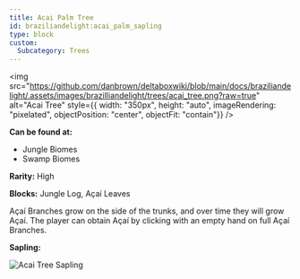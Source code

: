 ```yaml
---
title: Acai Palm Tree
id: braziliandelight:acai_palm_sapling
type: block
custom:
  Subcategory: Trees
---
```


<div style={{ display: "flex", flexWrap: "wrap", alignItems: "flex-start", gap: "20px" }}>

  <img src="https://github.com/danbrown/deltaboxwiki/blob/main/docs/braziliandelight/.assets/images/brazilliandelight/trees/acai_tree.png?raw=true"
       alt="Acai Tree"
       style={{ width: "350px", height: "auto", imageRendering: "pixelated", objectPosition: "center", objectFit: "contain"}}
  />

  <div style={{ flex: "1", minWidth: "250px" }}>
    <p><strong>Can be found at:</strong></p>
    <ul>
      <li>Jungle Biomes</li>
      <li>Swamp Biomes</li>
    </ul>
    <p><strong>Rarity:</strong> High</p>
    <p><strong>Blocks:</strong> Jungle Log, Açaí Leaves</p>
    <p>Açaí Branches grow on the side of the trunks, and over time they will grow Açaí. 
    The player can obtain Açaí by clicking with an empty hand on full Açaí Branches.</p>
    <p><strong>Sapling:</strong></p>
    <img src="https://github.com/danbrown/deltaboxwiki/blob/main/docs/braziliandelight/.assets/item/braziliandelight/acai_palm_sapling.png?raw=true"
         alt="Acai Tree Sapling"
         style={{ width: "128px", height: "128px", imageRendering: "pixelated" }}
    />
  </div>

</div>